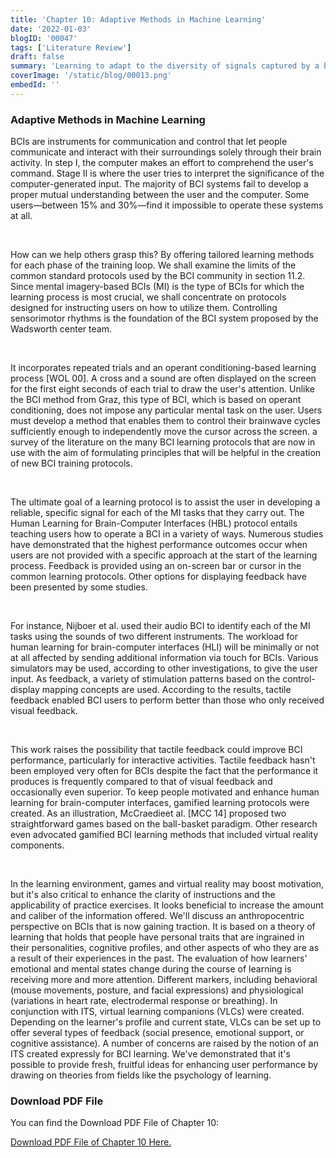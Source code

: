 ```yaml
---
title: 'Chapter 10: Adaptive Methods in Machine Learning'
date: '2022-01-03'
blogID: '00047'
tags: ['Literature Review']
draft: false
summary: 'Learning to adapt to the diversity of signals captured by a brain-computer interface is the process of adaptive learning (BCI). We have discussed numerous adaptive learning techniques, which we have divided into two families: those that use statistical decoding and those that rely on generative models.'
coverImage: '/static/blog/00013.png'
embedId: ''
---
```


<TOCInline toc={props.toc} exclude="Overview" toHeading={3} />

### Adaptive Methods in Machine Learning

BCIs are instruments for communication and control that let people communicate and interact with their surroundings solely through their brain activity. In step I, the computer makes an effort to comprehend the user's command. Stage II is where the user tries to interpret the significance of the computer-generated input. The majority of BCI systems fail to develop a proper mutual understanding between the user and the computer. Some users—between 15% and 30%—find it impossible to operate these systems at all.

<br />

How can we help others grasp this? By offering tailored learning methods for each phase of the training loop. We shall examine the limits of the common standard protocols used by the BCI community in section 11.2. Since mental imagery-based BCIs (MI) is the type of BCIs for which the learning process is most crucial, we shall concentrate on protocols designed for instructing users on how to utilize them. Controlling sensorimotor rhythms is the foundation of the BCI system proposed by the Wadsworth center team.

<br />

It incorporates repeated trials and an operant conditioning-based learning process [WOL 00]. A cross and a sound are often displayed on the screen for the first eight seconds of each trial to draw the user's attention. Unlike the BCI method from Graz, this type of BCI, which is based on operant conditioning, does not impose any particular mental task on the user. Users must develop a method that enables them to control their brainwave cycles sufficiently enough to independently move the cursor across the screen. a survey of the literature on the many BCI learning protocols that are now in use with the aim of formulating principles that will be helpful in the creation of new BCI training protocols.

<br />

The ultimate goal of a learning protocol is to assist the user in developing a reliable, specific signal for each of the MI tasks that they carry out. The Human Learning for Brain-Computer Interfaces (HBL) protocol entails teaching users how to operate a BCI in a variety of ways. Numerous studies have demonstrated that the highest performance outcomes occur when users are not provided with a specific approach at the start of the learning process. Feedback is provided using an on-screen bar or cursor in the common learning protocols. Other options for displaying feedback have been presented by some studies.

<br />

For instance, Nijboer et al. used their audio BCI to identify each of the MI tasks using the sounds of two different instruments. The workload for human learning for brain-computer interfaces (HLI) will be minimally or not at all affected by sending additional information via touch for BCIs. Various simulators may be used, according to other investigations, to give the user input. As feedback, a variety of stimulation patterns based on the control-display mapping concepts are used. According to the results, tactile feedback enabled BCI users to perform better than those who only received visual feedback.

<br />

This work raises the possibility that tactile feedback could improve BCI performance, particularly for interactive activities. Tactile feedback hasn't been employed very often for BCIs despite the fact that the performance it produces is frequently compared to that of visual feedback and occasionally even superior. To keep people motivated and enhance human learning for brain-computer interfaces, gamified learning protocols were created. As an illustration, McCraedieet al. [MCC 14] proposed two straightforward games based on the ball-basket paradigm. Other research even advocated gamified BCI learning methods that included virtual reality components.

<br />

In the learning environment, games and virtual reality may boost motivation, but it's also critical to enhance the clarity of instructions and the applicability of practice exercises. It looks beneficial to increase the amount and caliber of the information offered. We'll discuss an anthropocentric perspective on BCIs that is now gaining traction. It is based on a theory of learning that holds that people have personal traits that are ingrained in their personalities, cognitive profiles, and other aspects of who they are as a result of their experiences in the past. The evaluation of how learners' emotional and mental states change during the course of learning is receiving more and more attention.
Different markers, including behavioral (mouse movements, posture, and facial expressions) and physiological (variations in heart rate, electrodermal response or breathing). In conjunction with ITS, virtual learning companions (VLCs) were created. Depending on the learner's profile and current state, VLCs can be set up to offer several types of feedback (social presence, emotional support, or cognitive assistance). A number of concerns are raised by the notion of an ITS created expressly for BCI learning. We've demonstrated that it's possible to provide fresh, fruitful ideas for enhancing user performance by drawing on theories from fields like the psychology of learning.

### Download PDF File

You can find the Download PDF File of Chapter 10:

<a href="/static/blog/00047_1.pdf" download>
  Download PDF File of Chapter 10 Here.
</a>
